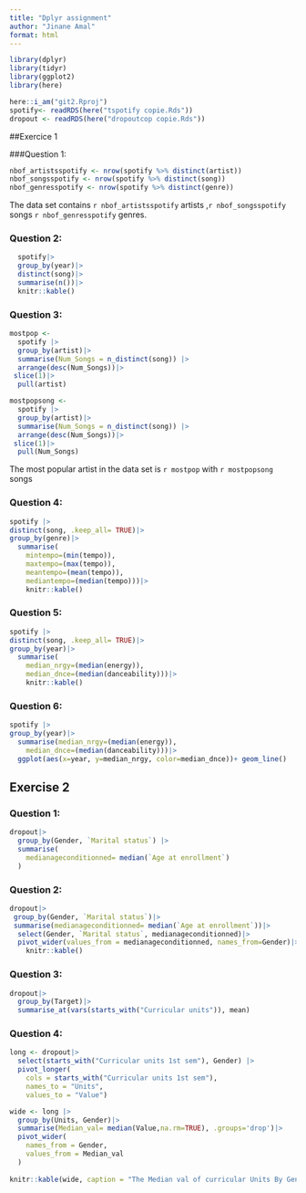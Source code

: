 ```yaml
---
title: "Dplyr assignment"
author: "Jinane Amal"
format: html
---
```



```r
library(dplyr)
library(tidyr)
library(ggplot2)
library(here)
```


```r
here::i_am("git2.Rproj")
spotify<- readRDS(here("tspotify copie.Rds"))
dropout <- readRDS(here("dropoutcop copie.Rds"))
```

##Exercice 1

###Question 1:

```r
nbof_artistsspotify <- nrow(spotify %>% distinct(artist))
nbof_songsspotify <- nrow(spotify %>% distinct(song))
nbof_genresspotify <- nrow(spotify %>% distinct(genre))
```

The data set contains `r nbof_artistsspotify` artists ,`r nbof_songsspotify` songs `r nbof_genresspotify` genres.

### Question 2:

```r
  spotify|>
  group_by(year)|>
  distinct(song)|>
  summarise(n())|>
  knitr::kable()
```

### Question 3:

```r
mostpop <-
  spotify |>
  group_by(artist)|>
  summarise(Num_Songs = n_distinct(song)) |>
  arrange(desc(Num_Songs))|>
 slice(1)|>
  pull(artist)

```

```r
mostpopsong <-
  spotify |>
  group_by(artist)|>
  summarise(Num_Songs = n_distinct(song)) |>
  arrange(desc(Num_Songs))|>
 slice(1)|>
  pull(Num_Songs)
```

The most popular artist in the data set is `r mostpop` with `r mostpopsong` songs

### Question 4:
```r
spotify |>
distinct(song, .keep_all= TRUE)|>
group_by(genre)|>
  summarise(
    mintempo=(min(tempo)),
    maxtempo=(max(tempo)),
    meantempo=(mean(tempo)),
    mediantempo=(median(tempo)))|>
    knitr::kable()

```

### Question 5:

```r
spotify |>
distinct(song, .keep_all= TRUE)|>
group_by(year)|>
  summarise(
    median_nrgy=(median(energy)),
    median_dnce=(median(danceability)))|>
    knitr::kable()
```

### Question 6:

```r
spotify |>
group_by(year)|>
  summarise(median_nrgy=(median(energy)),
    median_dnce=(median(danceability)))|>
  ggplot(aes(x=year, y=median_nrgy, color=median_dnce))+ geom_line()
```

## Exercise 2 

### Question 1: 
```r
dropout|>
  group_by(Gender, `Marital status`) |>
  summarise(
    medianageconditionned= median(`Age at enrollment`)
  )
```
### Question 2:
```r
dropout|>
 group_by(Gender, `Marital status`)|>
 summarise(medianageconditionned= median(`Age at enrollment`))|>
  select(Gender, `Marital status`, medianageconditionned)|>
  pivot_wider(values_from = medianageconditionned, names_from=Gender)|>
    knitr::kable()
```

### Question 3:

```r
dropout|>
  group_by(Target)|>
  summarise_at(vars(starts_with("Curricular units")), mean)

```

### Question 4:
```r
long <- dropout|>
  select(starts_with("Curricular units 1st sem"), Gender) |>
  pivot_longer(
    cols = starts_with("Curricular units 1st sem"),
    names_to = "Units",
    values_to = "Value")

wide <- long |>
  group_by(Units, Gender)|>
  summarise(Median_val= median(Value,na.rm=TRUE), .groups='drop')|>
  pivot_wider(
    names_from = Gender,
    values_from = Median_val
  )
  
knitr::kable(wide, caption = "The Median val of curricular Units By Gender" )
```

